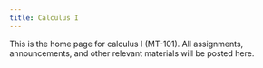 ```yaml
---
title: Calculus I
---
```


This is the home page for calculus I (MT-101). All assignments, announcements, and other relevant materials will be posted here. 

